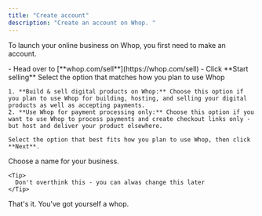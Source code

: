 ```yaml
---
title: "Create account"
description: "Create an account on Whop. "
---
```


To launch your online business on Whop, you first need to make an account. 

<Steps>
  <Step title="Go to whop.com/sell" titleSize="h3">
    - Head over to [**whop.com/sell**](https://whop.com/sell)
    - Click **Start selling**
  </Step>
  <Step title="Choose how you plan to use Whop" titleSize="h3">
    Select the option that matches how you plan to use Whop

    1. **Build & sell digital products on Whop:** Choose this option if you plan to use Whop for building, hosting, and selling your digital products as well as accepting payments. 
    2. **Use Whop for payment processing only:** Choose this option if you want to use Whop to process payments and create checkout links only - but host and deliver your product elsewhere. 

    Select the option that best fits how you plan to use Whop, then click **Next**.
  </Step>
  <Step title="Name your business" titleSize="h3">
    Choose a name for your business.

    <Tip>
      Don't overthink this - you can alwas change this later
    </Tip>
  </Step>
</Steps>

That's it. You've got yourself a whop. 